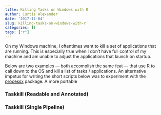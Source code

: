 ```yaml
---
title: Killing Tasks on Windows with R
author: Curtis Alexander
date: '2017-11-04'
slug: killing-tasks-on-windows-with-r
categories: []
tags: ["r"]
---
```


On my Windows machine, I oftentimes want to kill a set of applications that are running.  This is especially true when I don't have full control of my machine and am unable to adjust the applications that launch on startup.

Below are two examples &mdash; both accomplish the same feat &mdash; that use R to call down to the OS and kill a list of tasks / applications.  An alternative impetus for writing the short scripts below was to experiment with the [processx](https://github.com/r-lib/processx) package.  A more portable


### Taskkill (Readable and Annotated)

<script src="https://gist.github.com/curtisalexander/5d328078441eb767083793faf268b27c.js"></script>

### Taskkill (Single Pipeline)

<script src="https://gist.github.com/curtisalexander/3d4f97fe7ef4564017d527c88830e852.js"></script>
